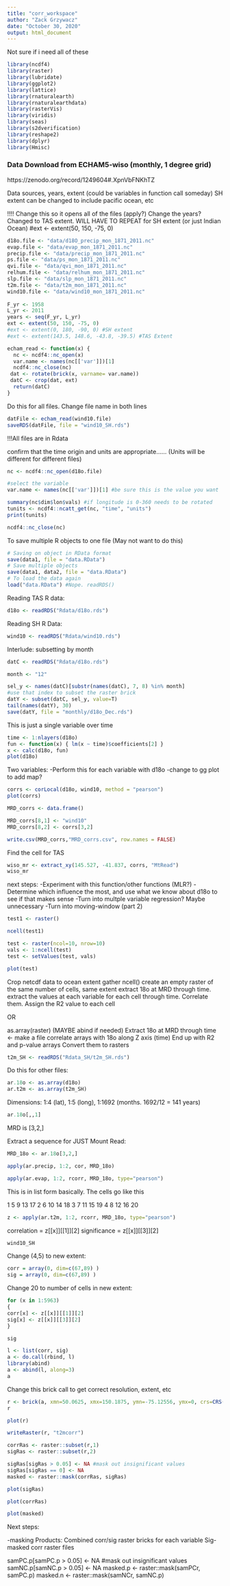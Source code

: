 ```yaml
---
title: "corr_workspace"
author: "Zack Grzywacz"
date: "October 30, 2020"
output: html_document
---
```





Not sure if i need all of these
```r
library(ncdf4)
library(raster)
library(lubridate)
library(ggplot2)
library(lattice)
library(rnaturalearth)
library(rnaturalearthdata)
library(rasterVis)
library(viridis)
library(seas)
library(s2dverification)
library(reshape2)
library(dplyr)
library(Hmisc)
```



### Data Download from ECHAM5‐wiso (monthly, 1 degree grid)
https://zenodo.org/record/1249604#.XpnVbFNKhTZ

Data sources, years, extent (could be variables in function call someday)
SH extent can be changed to include pacific ocean, etc

!!!! Change this so it opens all of the files (apply?)
Change the years?
Changed to TAS extent. WILL HAVE TO REPEAT for SH extent (or just Indian Ocean)
#ext <- extent(50, 150, -75, 0)
```r
d18o.file <- "data/d18O_precip_mon_1871_2011.nc"
evap.file <- "data/evap_mon_1871_2011.nc"
precip.file <- "data/precip_mon_1871_2011.nc"
ps.file <- "data/ps_mon_1871_2011.nc"
qvi.file <- "data/qvi_mon_1871_2011.nc"
relhum.file <- "data/relhum_mon_1871_2011.nc"
slp.file <- "data/slp_mon_1871_2011.nc"
t2m.file <- "data/t2m_mon_1871_2011.nc"
wind10.file <- "data/wind10_mon_1871_2011.nc"
  
F_yr <- 1958
L_yr <- 2011
years <- seq(F_yr, L_yr)
ext <- extent(50, 150, -75, 0) 
#ext <- extent(0, 180, -90, 0) #SH extent
#ext <- extent(143.5, 148.6, -43.8, -39.5) #TAS Extent
```


```r
echam_read <- function(x) {
  nc <- ncdf4::nc_open(x)
  var.name <- names(nc[['var']])[1]
  ncdf4::nc_close(nc)
 dat <- rotate(brick(x, varname= var.name))
 datC <- crop(dat, ext)
  return(datC)
}

```

Do this for all files. Change file name in both lines

```r
datFile <- echam_read(wind10.file)
saveRDS(datFile, file = "wind10_SH.rds")
```

!!!All files are in Rdata

confirm that the time origin and units are appropriate......
(Units will be different for different files)
```r
nc <- ncdf4::nc_open(d18o.file)

#select the variable
var.name <- names(nc[['var']])[1] #be sure this is the value you want

summary(nc$dim$lon$vals) #if longitude is 0-360 needs to be rotated
tunits <- ncdf4::ncatt_get(nc, "time", "units")
print(tunits)

ncdf4::nc_close(nc)
```


To save multiple R objects to one file (May not want to do this)

```r
# Saving on object in RData format
save(data1, file = "data.RData")
# Save multiple objects
save(data1, data2, file = "data.RData")
# To load the data again
load("data.RData") #Nope. readRDS()
```

Reading TAS R data:
```r
d18o <- readRDS("Rdata/d18o.rds")
```

Reading SH R Data:

```r
wind10 <- readRDS("Rdata/wind10.rds")
```





Interlude: subsetting by month

```r
datC <- readRDS("Rdata/d18o.rds")
```

```r
month <- "12"

sel_y <- names(datC)[substr(names(datC), 7, 8) %in% month] 
#use that index to subset the raster brick
datY <- subset(datC, sel_y, value=T)
tail(names(datY), 30)
save(datY, file = "monthly/d18o_Dec.rds")
```















This is just a single variable over time
```r
time <- 1:nlayers(d18o)
fun <- function(x) { lm(x ~ time)$coefficients[2] }
x <- calc(d18o, fun)
plot(d18o)
```

Two variables: 
-Perform this for each variable with d18o
-change to gg plot to add map?
```r
corrs <- corLocal(d18o, wind10, method = "pearson")
plot(corrs)
```

```r
MRD_corrs <- data.frame()
```

```r
MRD_corrs[8,1] <- "wind10"
MRD_corrs[8,2] <- corrs[3,2]
```

```r
write.csv(MRD_corrs,"MRD_corrs.csv", row.names = FALSE)
```


Find the cell for TAS

```r
wiso_mr <- extract_xy(145.527, -41.837, corrs, "MtRead")
wiso_mr
```


next steps:
-Experiment with this function/other functions (MLR?)
-Determine which influence the most, and use what we know about d18o to see if that makes sense
-Turn into multple variable regression? Maybe unnecessary
-Turn into moving-window (part 2)

```r
test1 <- raster()
```

```r
ncell(test1)
```



```r
test <- raster(ncol=10, nrow=10)
vals <- 1:ncell(test)
test <- setValues(test, vals)
```

```r
plot(test)
```

Crop netcdf data to ocean extent
gather ncell()
create an empty raster of the same number of cells, same extent
extract 18o at MRD through time.
extract the values at each variable for each cell through time.
Correlate them. Assign the R2 value to each cell

OR

as.array(raster)
(MAYBE abind if needed)
Extract 18o at MRD through time <- make a file
correlate arrays with 18o along Z axis (time)
End up with R2 and p-value arrays
Convert them to rasters

```r
t2m_SH <- readRDS("Rdata_SH/t2m_SH.rds")
```


Do this for other files:
```r
ar.18o <- as.array(d18o)
ar.t2m <- as.array(t2m_SH)
```

Dimensions: 1:4 (lat), 1:5 (long), 1:1692 (months. 1692/12 = 141 years)

```r
ar.18o[,,1]
```
MRD is [3,2,]


Extract a sequence for JUST Mount Read:
```r
MRD_18o <- ar.18o[3,2,]
```

```r
apply(ar.precip, 1:2, cor, MRD_18o)
```

```r
apply(ar.evap, 1:2, rcorr, MRD_18o, type="pearson")
```

This is in list form basically. The cells go like this

1   5   9   13  17
2   6   10  14  18
3   7   11  15  19
4   8   12  16  20

```r
z <- apply(ar.t2m, 1:2, rcorr, MRD_18o, type="pearson")
```

correlation = z[[x]][[1]][2]
significance = z[[x]][[3]][2]

```r
wind10_SH
```


Change (4,5) to new extent:

```r
corr = array(0, dim=c(67,89) )
sig = array(0, dim=c(67,89) )
```

Change 20 to number of cells in new extent:

```r
for (x in 1:5963)
{
corr[x] <- z[[x]][[1]][2]
sig[x] <- z[[x]][[3]][2]
}
```

```r
sig
```

```r
l <- list(corr, sig)
a <- do.call(rbind, l)
library(abind)
a <- abind(l, along=3)
a
```

Change this brick call to get correct resolution, extent, etc

```r
r <- brick(a, xmn=50.0625, xmx=150.1875, ymn=-75.12556, ymx=0, crs=CRS("+proj=longlat +datum=WGS84"))
r
```

```r
plot(r)
```

```r
writeRaster(r, "t2mcorr")
```


```r
corrRas <- raster::subset(r,1)
sigRas <- raster::subset(r,2)
```

```r
sigRas[sigRas > 0.05] <- NA #mask out insignificant values
sigRas[sigRas == 0] <- NA
masked <- raster::mask(corrRas, sigRas)
```

```r
plot(sigRas)
```


```r
plot(corrRas)
```


```r
plot(masked)
```


Next steps:

-masking
Products:
 Combined corr/sig raster bricks for each variable
 Sig-masked corr raster files

samPC.p[samPC.p > 0.05] <- NA #mask out insignificant values
samNC.p[samNC.p > 0.05] <- NA
masked.p <- raster::mask(samPCr, samPC.p)
masked.n <- raster::mask(samNCr, samNC.p)


